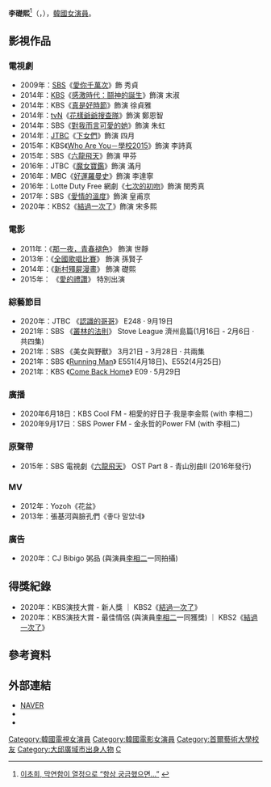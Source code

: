 {{藝人
|姓名 = 李礎熙
|類型 = 女演員
|圖片 =
|圖片尺寸 = 
|圖片簡介 = 
|本名 = 
|外文名 = 이초희
|外文 = ko
|羅馬拼音 = Lee Cho Hee
|英文名 =
|暱稱 =
|其他藝名 = 
|國籍 = {{KOR}}
|出生日期 = {{birth_date_and_age|1989|10|4}}
|出生地點 = {{KOR}}[[大邱廣域市|大邱廣域市]]
|宗教信仰 = 
|語言 = [[韓語|韓語]]
|職業 = [[演員|演員]]
|教育程度 = [[首爾藝術大學|首爾藝術大學]] 
|出道作品 = 
|出道日期 = 2009年
|代表作品 = 《[[七次的初吻|七次的初吻]]》《[[結過一次了|結過一次了]]》
|活躍年代 =
|唱片公司 = 
|經紀公司 = MSteam娛樂
|相關團體 = 
|網站 = 
}}
{{Infobox Korean name
|hangul = 이초희
|hanja = {{linktext|李|礎|熙}}
}}
'''李礎熙'''<ref>[http://tenasia.hankyung.com/archives/133760 이초희, 막연함이 열정으로 “항상 궁금했으면…”] {{Wayback|url=http://tenasia.hankyung.com/archives/133760 |date=20200202020646 }}{{ko}}</ref>（{{lang-ko|이초희}}，{{bd|1989年|10月4日}}），[[韓國|韓國]][[女演員|女演員]]。

== 影視作品 ==
=== 電視劇 ===
*2009年：[[SBS_(韓國)|SBS]]《[[愛你千萬次|愛你千萬次]]》飾 秀貞
*2014年：[[韓國放送公社|KBS]]《[[感激時代：鬪神的誕生|感激時代：鬪神的誕生]]》飾演 末淑
*2014年：KBS《[[真是好時節|真是好時節]]》飾演 徐貞雅
*2014年：[[tvN|tvN]]《[[花樣爺爺搜查隊|花樣爺爺搜查隊]]》飾演 鄭恩智
*2014年：SBS《[[對我而言可愛的她|對我而言可愛的她]]》飾演 朱虹
*2014年：[[JTBC|JTBC]]《[[下女們|下女們]]》飾演 四月
*2015年：KBS《[[Who_Are_You－學校2015|Who Are You－學校2015]]》飾演 李詩真
*2015年：SBS《[[六龍飛天|六龍飛天]]》飾演 甲芬
*2016年：JTBC《[[魔女寶鑑|魔女寶鑑]]》飾演 滿月
*2016年：MBC《[[好運羅曼史|好運羅曼史]]》飾演 李達寧
*2016年：Lotte Duty Free 網劇《[[七次的初吻|七次的初吻]]》飾演 閔秀真
*2017年：SBS《[[愛情的溫度|愛情的溫度]]》飾演 皇甫京
*2020年：KBS2《[[結過一次了|結過一次了]]》飾演 宋多熙

=== 電影 ===
*2011年：《[[守望者_(韓國電影)|那一夜，青春褪色]]》 飾演 世靜
*2013年：《[[全國歌唱比賽|全國歌唱比賽]]》 飾演 孫賢子
*2014年：《[[新村殭屍漫畫|新村殭屍漫畫]]》 飾演 礎熙
*2015年： 《[[長壽商會|愛的禮讚]]》  特別出演

=== 綜藝節目 ===
*2020年：JTBC 《[[認識的哥哥|認識的哥哥]]》 E248 ‧ 9月19日
*2021年：SBS 《[[叢林的法則|叢林的法則]]》 Stove League 濟州島篇(1月16日 - 2月6日 ‧ 共四集) 
*2021年：SBS 《美女與野獸》 3月21日 - 3月28日 ‧ 共兩集 
*2021年：SBS 《[[Running_Man|Running Man]]》 E551(4月18日)、E552(4月25日)
*2021年：KBS 《[[Come_Back_Home|Come Back Home]]》 E09 ‧ 5月29日

=== 廣播 ===
*2020年6月18日：KBS Cool FM - 相愛的好日子‧我是李金熙 (with 李相二)
*2020年9月17日：SBS Power FM - 金永哲的Power FM (with 李相二)

=== 原聲帶 ===
*2015年：SBS 電視劇《[[六龍飛天|六龍飛天]]》 OST Part 8 - 青山別曲II (2016年發行)

=== MV ===
*2012年：Yozoh《花盆》
*2013年：張基河與臉孔們《좋다 말았네》

=== 廣告 ===
*2020年：CJ Bibigo 粥品 (與演員[[李相二|李相二]]一同拍攝)

== 得獎紀錄 ==
*2020年：KBS演技大賞 - 新人獎 ｜ KBS2《[[結過一次了|結過一次了]]》
*2020年：KBS演技大賞 - 最佳情侶 (與演員[[李相二|李相二]]一同獲獎) ｜ KBS2《[[結過一次了|結過一次了]]》

== 參考資料 ==
{{reflist}}

== 外部連結 ==
*[http://people.search.naver.com/search.naver?where=nexearch&sm=tab_ppn&query=%EC%9D%B4%EC%B4%88%ED%9D%AC&os=213839&ie=utf8&key=PeopleService NAVER] {{Wayback|url=http://people.search.naver.com/search.naver?where=nexearch&sm=tab_ppn&query=%EC%9D%B4%EC%B4%88%ED%9D%AC&os=213839&ie=utf8&key=PeopleService |date=20200202020638 }}{{ko}}
*{{instagram|_2sec__|李礎熙}}
*{{twitter|Chodzm|李礎熙}}
{{KBS學校系列}}
{{DEFAULTSORT: Lee Cho Hee}}
[[Category:韓國電視女演員|Category:韓國電視女演員]]
[[Category:韓國電影女演員|Category:韓國電影女演員]]
[[Category:首爾藝術大學校友|Category:首爾藝術大學校友]]
[[Category:大邱廣域市出身人物|Category:大邱廣域市出身人物]]
[[Category:李姓|C]]